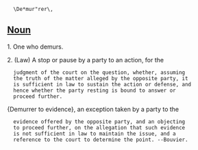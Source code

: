    \De*mur"rer\,

==[[Noun]]==

1. One who demurs.

2. (Law) A stop or pause by a party to an action, for the
   judgment of the court on the question, whether, assuming
   the truth of the matter alleged by the opposite party, it
   is sufficient in law to sustain the action or defense, and
   hence whether the party resting is bound to answer or
   proceed further.

{Demurrer to evidence}, an exception taken by a party to the
   evidence offered by the opposite party, and an objecting
   to proceed further, on the allegation that such evidence
   is not sufficient in law to maintain the issue, and a
   reference to the court to determine the point. --Bouvier.